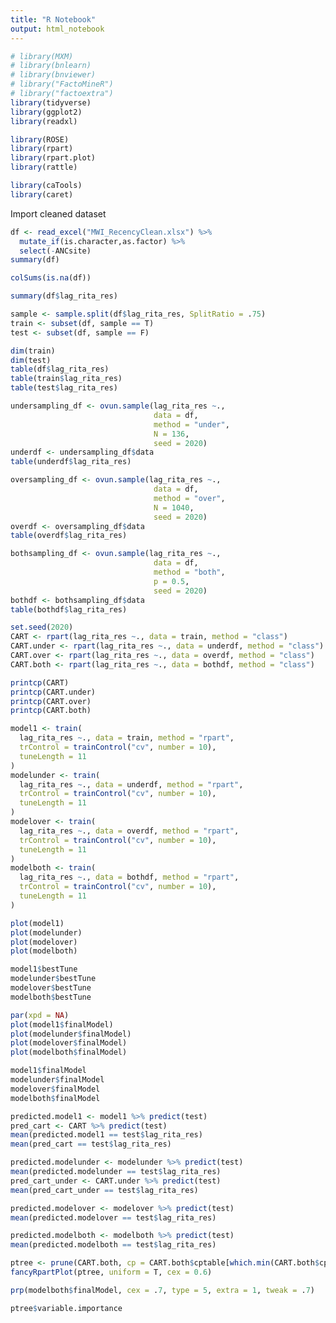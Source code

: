 ---
title: "R Notebook"
output: html_notebook
---


```{r, echo=FALSE}
# library(MXM)
# library(bnlearn)
# library(bnviewer)
# library("FactoMineR")
# library("factoextra")
library(tidyverse)
library(ggplot2)
library(readxl)

library(ROSE)
library(rpart)
library(rpart.plot)
library(rattle)

library(caTools)
library(caret)
```

Import cleaned dataset

```{r}
df <- read_excel("MWI_RecencyClean.xlsx") %>%
  mutate_if(is.character,as.factor) %>%
  select(-ANCsite)
summary(df)
```

```{r}
colSums(is.na(df))
```

```{r}
summary(df$lag_rita_res)
```

```{r}
sample <- sample.split(df$lag_rita_res, SplitRatio = .75)
train <- subset(df, sample == T)
test <- subset(df, sample == F)

dim(train)
dim(test)
table(df$lag_rita_res)
table(train$lag_rita_res)
table(test$lag_rita_res)
```

```{r}
undersampling_df <- ovun.sample(lag_rita_res ~.,
                                data = df,
                                method = "under",
                                N = 136,
                                seed = 2020)
underdf <- undersampling_df$data
table(underdf$lag_rita_res)

oversampling_df <- ovun.sample(lag_rita_res ~.,
                                data = df,
                                method = "over",
                                N = 1040,
                                seed = 2020)
overdf <- oversampling_df$data
table(overdf$lag_rita_res)

bothsampling_df <- ovun.sample(lag_rita_res ~.,
                                data = df,
                                method = "both",
                                p = 0.5,
                                seed = 2020)
bothdf <- bothsampling_df$data
table(bothdf$lag_rita_res)
```

```{r}
set.seed(2020)
CART <- rpart(lag_rita_res ~., data = train, method = "class")
CART.under <- rpart(lag_rita_res ~., data = underdf, method = "class")
CART.over <- rpart(lag_rita_res ~., data = overdf, method = "class")
CART.both <- rpart(lag_rita_res ~., data = bothdf, method = "class")

printcp(CART)
printcp(CART.under)
printcp(CART.over)
printcp(CART.both)
```

```{r}
model1 <- train(
  lag_rita_res ~., data = train, method = "rpart",
  trControl = trainControl("cv", number = 10),
  tuneLength = 11
)
modelunder <- train(
  lag_rita_res ~., data = underdf, method = "rpart",
  trControl = trainControl("cv", number = 10),
  tuneLength = 11
)
modelover <- train(
  lag_rita_res ~., data = overdf, method = "rpart",
  trControl = trainControl("cv", number = 10),
  tuneLength = 11
)
modelboth <- train(
  lag_rita_res ~., data = bothdf, method = "rpart",
  trControl = trainControl("cv", number = 10),
  tuneLength = 11
)
```

```{r}
plot(model1)
plot(modelunder)
plot(modelover)
plot(modelboth)
```

```{r}
model1$bestTune
modelunder$bestTune
modelover$bestTune
modelboth$bestTune
```

```{r}
par(xpd = NA)
plot(model1$finalModel)
plot(modelunder$finalModel)
plot(modelover$finalModel)
plot(modelboth$finalModel)
```

```{r}
model1$finalModel
modelunder$finalModel
modelover$finalModel
modelboth$finalModel
```

```{r}
predicted.model1 <- model1 %>% predict(test)
pred_cart <- CART %>% predict(test)
mean(predicted.model1 == test$lag_rita_res)
mean(pred_cart == test$lag_rita_res)

predicted.modelunder <- modelunder %>% predict(test)
mean(predicted.modelunder == test$lag_rita_res)
pred_cart_under <- CART.under %>% predict(test)
mean(pred_cart_under == test$lag_rita_res)

predicted.modelover <- modelover %>% predict(test)
mean(predicted.modelover == test$lag_rita_res)

predicted.modelboth <- modelboth %>% predict(test)
mean(predicted.modelboth == test$lag_rita_res)
```

```{r, fig.height=15,fig.width=18}
ptree <- prune(CART.both, cp = CART.both$cptable[which.min(CART.both$cptable[,"xerror"]),"CP"])
fancyRpartPlot(ptree, uniform = T, cex = 0.6)
```

```{r}
prp(modelboth$finalModel, cex = .7, type = 5, extra = 1, tweak = .7)
```
```{r}
ptree$variable.importance
```

